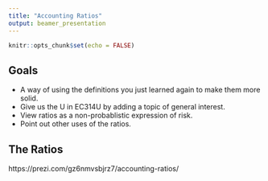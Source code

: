 ```yaml
---
title: "Accounting Ratios"
output: beamer_presentation
---
```


```r
knitr::opts_chunk$set(echo = FALSE)
```

## Goals

+ A way of using the definitions you just learned again to make them more solid.
+ Give us the U in EC314U by adding a topic of general interest.
+ View ratios as a non-probablistic expression of risk. 
+ Point out other uses of the ratios.


## The Ratios

https://prezi.com/gz6nmvsbjrz7/accounting-ratios/

